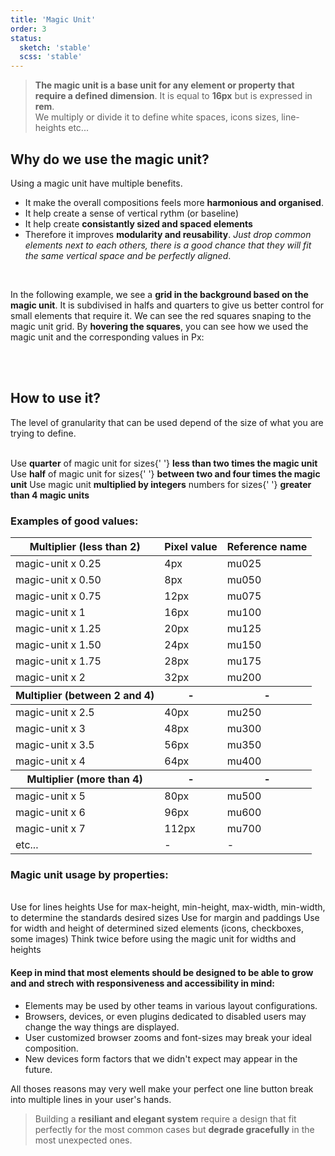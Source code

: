 ```yaml
---
title: 'Magic Unit'
order: 3
status:
  sketch: 'stable'
  scss: 'stable'
---
```


> **The magic unit is a base unit for any element or property that require a defined dimension**. It is equal to **16px** but is expressed in **rem**.<br /> We multiply or divide it to define white spaces, icons sizes, line-heights etc...

## Why do we use the magic unit?

Using a magic unit have multiple benefits.

- It make the overall compositions feels more **harmonious and organised**.
- It help create a sense of vertical rythm (or baseline)
- It help create **consistantly sized and spaced elements**
- Therefore it improves **modularity and reusability**. _Just drop common elements next to each others, there is a good chance that they will fit the same vertical space and be perfectly aligned_.

<br />

In the following example, we see a **grid in the background based on the magic unit**. It is subdivised in halfs and quarters to give us better control for small elements that require it.
We can see the red squares snaping to the magic unit grid.
By **hovering the squares**, you can see how we used the magic unit and the corresponding values in Px:

<Preview path="magic-unit" />
<br />
<br />

## How to use it?

The level of granularity that can be used depend of the size of what you are trying to define.

<br />
<HintItem>
  Use <b>quarter</b> of magic unit for sizes{' '}
  <b>less than two times the magic unit</b>
</HintItem>
<HintItem>
  Use <b>half</b> of magic unit for sizes{' '}
  <b>between two and four times the magic unit</b>
</HintItem>
<HintItem>
  Use magic unit <b>multiplied by integers</b> numbers for sizes{' '}
  <b>greater than 4 magic units</b>
</HintItem>
<br />

### Examples of good values:

<Hint title="A good usage of the magic unit">
  <table>
    <thead>
      <tr>
        <th>Multiplier (less than 2)</th>
        <th>Pixel value</th>
        <th>Reference name</th>
      </tr>
    </thead>
    <tbody>
      <tr>
        <td>magic-unit x 0.25</td>
        <td>4px</td>
        <td>mu025</td>
      </tr>
      <tr>
        <td>magic-unit x 0.50</td>
        <td>8px</td>
        <td>mu050</td>
      </tr>
      <tr>
        <td>magic-unit x 0.75</td>
        <td>12px</td>
        <td>mu075</td>
      </tr>
      <tr>
        <td>magic-unit x 1</td>
        <td>16px</td>
        <td>mu100</td>
      </tr>
      <tr>
        <td>magic-unit x 1.25</td>
        <td>20px</td>
        <td>mu125</td>
      </tr>
      <tr>
        <td>magic-unit x 1.50</td>
        <td>24px</td>
        <td>mu150</td>
      </tr>
      <tr>
        <td>magic-unit x 1.75</td>
        <td>28px</td>
        <td>mu175</td>
      </tr>
      <tr>
        <td>magic-unit x 2</td>
        <td>32px</td>
        <td>mu200</td>
      </tr>
    </tbody>
    <thead>
      <tr>
        <th>Multiplier (between 2 and 4)</th>
        <th>-</th>
        <th>-</th>
      </tr>
    </thead>
    <tbody>
      <tr>
        <td>magic-unit x 2.5</td>
        <td>40px</td>
        <td>mu250</td>
      </tr>
      <tr>
        <td>magic-unit x 3</td>
        <td>48px</td>
        <td>mu300</td>
      </tr>
      <tr>
        <td>magic-unit x 3.5</td>
        <td>56px</td>
        <td>mu350</td>
      </tr>
      <tr>
        <td>magic-unit x 4</td>
        <td>64px</td>
        <td>mu400</td>
      </tr>
    </tbody>
    <thead>
      <tr>
        <th>Multiplier (more than 4)</th>
        <th>-</th>
        <th>-</th>
      </tr>
    </thead>
    <tbody>
      <tr>
        <td>magic-unit x 5</td>
        <td>80px</td>
        <td>mu500</td>
      </tr>
      <tr>
        <td>magic-unit x 6</td>
        <td>96px</td>
        <td>mu600</td>
      </tr>
      <tr>
        <td>magic-unit x 7</td>
        <td>112px</td>
        <td>mu700</td>
      </tr>
      <tr>
        <td>etc...</td>
        <td>-</td>
        <td>-</td>
      </tr>
    </tbody>
  </table>
</Hint>

### Magic unit usage by properties:

<br />
<HintItem>Use for lines heights</HintItem>
<HintItem>
  Use for max-height, min-height, max-width, min-width, to determine the
  standards desired sizes
</HintItem>
<HintItem>Use for margin and paddings</HintItem>
<HintItem>
  Use for width and height of determined sized elements (icons, checkboxes, some
  images)
</HintItem>
<HintItem dont>
  Think twice before using the magic unit for widths and heights
</HintItem>
<br />

#### Keep in mind that most elements should be designed to be able to grow and and strech with responsiveness and accessibility in mind:

- Elements may be used by other teams in various layout configurations.
- Browsers, devices, or even plugins dedicated to disabled users may change the way things are displayed.
- User customized browser zooms and font-sizes may break your ideal composition.
- New devices form factors that we didn't expect may appear in the future.

All thoses reasons may very well make your perfect one line button break into multiple lines in your user's hands.

> Building a **resiliant and elegant system** require a design that fit perfectly for the most common cases but **degrade gracefully** in the most unexpected ones.
